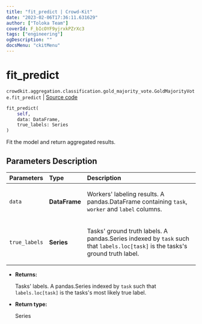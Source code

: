 ```yaml
---
title: "fit_predict | Crowd-Kit"
date: "2023-02-06T17:36:11.631629"
author: ["Toloka Team"]
coverId: F_bIcOYF9yjrxkPZrXc3
tags: ["engineering"]
ogDescription: ""
docsMenu: "ckitMenu"
---
```


# fit_predict
`crowdkit.aggregation.classification.gold_majority_vote.GoldMajorityVote.fit_predict` | [Source code](https://github.com/Toloka/crowd-kit/blob/v1.2.0/crowdkit/aggregation/classification/gold_majority_vote.py#L121)

```python
fit_predict(
    self,
    data: DataFrame,
    true_labels: Series
)
```

Fit the model and return aggregated results.

## Parameters Description

| Parameters | Type | Description |
| :----------| :----| :-----------|
`data`|**DataFrame**|<p>Workers&#x27; labeling results. A pandas.DataFrame containing `task`, `worker` and `label` columns.</p>
`true_labels`|**Series**|<p>Tasks&#x27; ground truth labels. A pandas.Series indexed by `task` such that `labels.loc[task]` is the tasks&#x27;s ground truth label.</p>

* **Returns:**

  Tasks' labels.
A pandas.Series indexed by `task` such that `labels.loc[task]`
is the tasks's most likely true label.

* **Return type:**

  Series